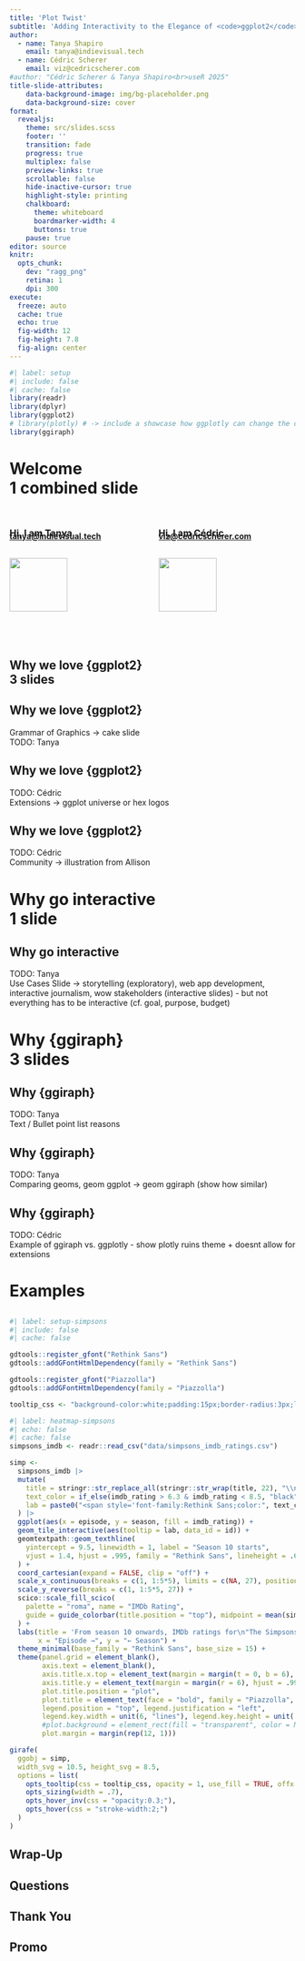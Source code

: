 ```yaml
---
title: 'Plot Twist'
subtitle: 'Adding Interactivity to the Elegance of <code>ggplot2</code> with <code>ggiraph</code>'
author:
  - name: Tanya Shapiro
    email: tanya@indievisual.tech
  - name: Cédric Scherer
    email: viz@cedricscherer.com
#author: "Cédric Scherer & Tanya Shapiro<br>useR 2025"
title-slide-attributes:
    data-background-image: img/bg-placeholder.png
    data-background-size: cover
format:
  revealjs:
    theme: src/slides.scss
    footer: ''
    transition: fade
    progress: true
    multiplex: false
    preview-links: true
    scrollable: false
    hide-inactive-cursor: true
    highlight-style: printing
    chalkboard:
      theme: whiteboard
      boardmarker-width: 4
      buttons: true
    pause: true
editor: source
knitr:
  opts_chunk:
    dev: "ragg_png"
    retina: 1
    dpi: 300
execute:
  freeze: auto
  cache: true
  echo: true
  fig-width: 12
  fig-height: 7.8
  fig-align: center
---
```


```r
#| label: setup
#| include: false
#| cache: false
library(readr)
library(dplyr)
library(ggplot2)
# library(plotly) # -> include a showcase how ggplotly can change the custom designs?
library(ggiraph)
```



# Welcome<br>1 combined slide



##

::::: {.columns}

:::: {.column width="50%"}

### <span class='gradient-1'>Hi, I am Tanya</span>

<div style='margin:-30px 0 30px 0;'>
<a href='mailto:tanya@indievisual.tech' class='gradient-1' style='font-weight:700;'>tanya@indievisual.tech</a>
</div>

![](https://images.squarespace-cdn.com/content/v1/6022b7409a0cdd54b1bc0c5f/e2dd9234-dd19-48e5-8c5d-4eb64f7f5ea4/T2.jpg){fig-alt="Headshot of Tanya Shapiro" width="65%"}

<p class='about'>
<span class='entry'>BEFORE</span><br>
your previous job here
</p>
<p class='about'>
<span class='entry'>NOW</span><br>
your freelance title here
</p>

::::

:::: {.column width="50%"}

::: fragment

### <span class='gradient-2'>Hi, I am Cédric</span>

<div style='margin:-30px 0 30px 0;'>
<a href='mailto:viz@cedricscherer.com' class='gradient-2' style='font-weight:700;'>viz@cedricscherer.com</a>
</div>

![](img/ced-circular-logo-jungle.png){fig-alt="Headshot of Cédric Scherer" width="65%"}

<p class='about'>
<span class='entry'>BEFORE</span><br>
Computational Ecologist
</p>
<p class='about'>
<span class='entry'>NOW</span><br>
Independent professional in data visualization & information design
</p>

:::

::::

:::::



## Why we love {ggplot2}<br>3 slides



## Why we love {ggplot2}

Grammar of Graphics &rarr; cake slide  
TODO: Tanya



## Why we love {ggplot2}

TODO: Cédric  
Extensions &rarr; ggplot universe or hex logos 



## Why we love {ggplot2}

TODO: Cédric  
Community &rarr; illustration from Allison



# Why go interactive<br>1 slide



## Why go interactive

TODO: Tanya  
Use Cases Slide &rarr; storytelling (exploratory), web app development, interactive journalism, wow stakeholders (interactive slides) - but not everything has to be interactive (cf. goal, purpose, budget)  



# Why {ggiraph}<br>3 slides



## Why {ggiraph}

TODO: Tanya  
Text / Bullet point list reasons  



## Why {ggiraph}

TODO: Tanya  
Comparing geoms, geom ggplot -> geom ggiraph (show how similar)



## Why {ggiraph}

TODO: Cédric  
Example of ggiraph vs. ggplotly  - show plotly ruins theme + doesnt allow for extensions



# Examples


## {data-menu-title="Simpsons Ratings"}

```r
#| label: setup-simpsons
#| include: false
#| cache: false

gdtools::register_gfont("Rethink Sans")
gdtools::addGFontHtmlDependency(family = "Rethink Sans")

gdtools::register_gfont("Piazzolla")
gdtools::addGFontHtmlDependency(family = "Piazzolla")

tooltip_css <- "background-color:white;padding:15px;border-radius:3px;lineheight:1.4; border:2px solid white;"
```

```r
#| label: heatmap-simpsons
#| echo: false
#| cache: false
simpsons_imdb <- readr::read_csv("data/simpsons_imdb_ratings.csv")

simp <-
  simpsons_imdb |> 
  mutate(
    title = stringr::str_replace_all(stringr::str_wrap(title, 22), "\\n", "<br>"),
    text_color = if_else(imdb_rating > 6.3 & imdb_rating < 8.5, "black", "white"),
    lab = paste0("<span style='font-family:Rethink Sans;color:", text_color, ";'>", "S", sprintf("%02d", season), " E", sprintf("%02d", episode), "<br><b style='font-size:150%;font-weight:600;font-family:piazzolla;'>", title, "</b><br><br>IMDb Rating: ", sprintf("%1.1f", imdb_rating))
  ) |> 
  ggplot(aes(x = episode, y = season, fill = imdb_rating)) +
  geom_tile_interactive(aes(tooltip = lab, data_id = id)) +
  geomtextpath::geom_texthline(
    yintercept = 9.5, linewidth = 1, label = "Season 10 starts", 
    vjust = 1.4, hjust = .995, family = "Rethink Sans", lineheight = .6
  ) +
  coord_cartesian(expand = FALSE, clip = "off") +
  scale_x_continuous(breaks = c(1, 1:5*5), limits = c(NA, 27), position = "top") +
  scale_y_reverse(breaks = c(1, 1:5*5, 27)) +
  scico::scale_fill_scico(
    palette = "roma", name = "IMDb Rating",
    guide = guide_colorbar(title.position = "top"), midpoint = mean(simpsons_imdb$imdb_rating)
  ) +
  labs(title = 'From season 10 onwards, IMDb ratings for\n"The Simpsons" dropped considerably',
       x = "Episode →", y = "← Season") +
  theme_minimal(base_family = "Rethink Sans", base_size = 15) +
  theme(panel.grid = element_blank(),
        axis.text = element_blank(),
        axis.title.x.top = element_text(margin = margin(t = 0, b = 6), hjust = 0),
        axis.title.y = element_text(margin = margin(r = 6), hjust = .99),
        plot.title.position = "plot",
        plot.title = element_text(face = "bold", family = "Piazzolla", size = rel(2), margin = margin(b = 25)),
        legend.position = "top", legend.justification = "left",
        legend.key.width = unit(6, "lines"), legend.key.height = unit(.45, "lines"),
        #plot.background = element_rect(fill = "transparent", color = NA),
        plot.margin = margin(rep(12, 1)))

girafe(
  ggobj = simp,
  width_svg = 10.5, height_svg = 8.5,
  options = list(
    opts_tooltip(css = tooltip_css, opacity = 1, use_fill = TRUE, offx = 10, offy = 10),
    opts_sizing(width = .7),
    opts_hover_inv(css = "opacity:0.3;"),
    opts_hover(css = "stroke-width:2;")
  )
)
```



## Wrap-Up



## Questions



## Thank You



## Promo


